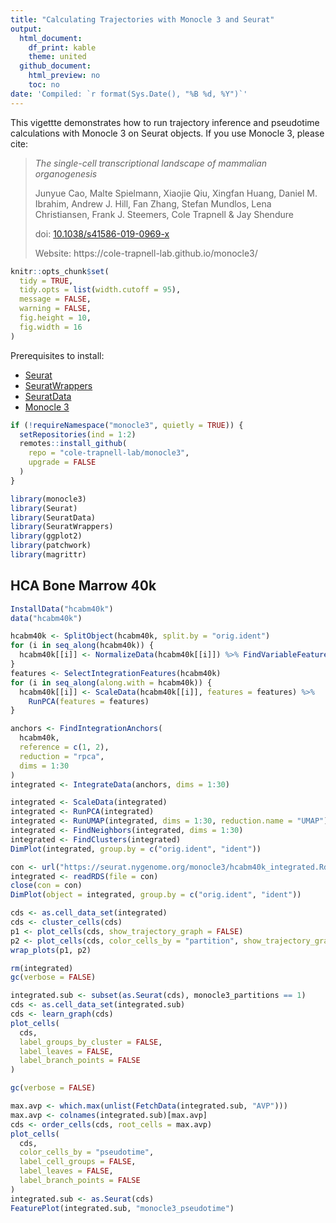 ```yaml
---
title: "Calculating Trajectories with Monocle 3 and Seurat"
output:
  html_document:
    df_print: kable
    theme: united
  github_document:
    html_preview: no
    toc: no
date: 'Compiled: `r format(Sys.Date(), "%B %d, %Y")`'
---
```

  
This vigettte demonstrates how to run trajectory inference and pseudotime calculations with Monocle 3 on Seurat objects. If you use Monocle 3, please cite:

> *The single-cell transcriptional landscape of mammalian organogenesis*
>
> Junyue Cao, Malte Spielmann, Xiaojie Qiu, Xingfan Huang, Daniel M. Ibrahim, Andrew J. Hill, Fan Zhang, Stefan Mundlos, Lena Christiansen, Frank J. Steemers, Cole Trapnell & Jay Shendure
>
> doi: [10.1038/s41586-019-0969-x](https://doi.org/10.1038/s41586-019-0969-x)
>
> Website: https://cole-trapnell-lab.github.io/monocle3/

```r
knitr::opts_chunk$set(
  tidy = TRUE,
  tidy.opts = list(width.cutoff = 95),
  message = FALSE,
  warning = FALSE,
  fig.height = 10,
  fig.width = 16
)
```

Prerequisites to install:

* [Seurat](https://satijalab.org/seurat/install)
* [SeuratWrappers](https://github.com/satijalab/seurat-wrappers)
* [SeuratData](https://github.com/satijalab/seurat-data)
* [Monocle 3](https://cole-trapnell-lab.github.io/monocle3/docs/installation/)

```r
if (!requireNamespace("monocle3", quietly = TRUE)) {
  setRepositories(ind = 1:2)
  remotes::install_github(
    repo = "cole-trapnell-lab/monocle3",
    upgrade = FALSE
  )
}
```

```r
library(monocle3)
library(Seurat)
library(SeuratData)
library(SeuratWrappers)
library(ggplot2)
library(patchwork)
library(magrittr)
```

## HCA Bone Marrow 40k

```r
InstallData("hcabm40k")
data("hcabm40k")
```

```r
hcabm40k <- SplitObject(hcabm40k, split.by = "orig.ident")
for (i in seq_along(hcabm40k)) {
  hcabm40k[[i]] <- NormalizeData(hcabm40k[[i]]) %>% FindVariableFeatures()
}
features <- SelectIntegrationFeatures(hcabm40k)
for (i in seq_along(along.with = hcabm40k)) {
  hcabm40k[[i]] <- ScaleData(hcabm40k[[i]], features = features) %>%
    RunPCA(features = features)
}
```

```r
anchors <- FindIntegrationAnchors(
  hcabm40k,
  reference = c(1, 2),
  reduction = "rpca",
  dims = 1:30
)
integrated <- IntegrateData(anchors, dims = 1:30)
```

```r
integrated <- ScaleData(integrated)
integrated <- RunPCA(integrated)
integrated <- RunUMAP(integrated, dims = 1:30, reduction.name = "UMAP")
integrated <- FindNeighbors(integrated, dims = 1:30)
integrated <- FindClusters(integrated)
DimPlot(integrated, group.by = c("orig.ident", "ident"))
```

```r
con <- url("https://seurat.nygenome.org/monocle3/hcabm40k_integrated.Rds")
integrated <- readRDS(file = con)
close(con = con)
DimPlot(object = integrated, group.by = c("orig.ident", "ident"))
```

```r
cds <- as.cell_data_set(integrated)
cds <- cluster_cells(cds)
p1 <- plot_cells(cds, show_trajectory_graph = FALSE)
p2 <- plot_cells(cds, color_cells_by = "partition", show_trajectory_graph = FALSE)
wrap_plots(p1, p2)
```

```r
rm(integrated)
gc(verbose = FALSE)
```

```r
integrated.sub <- subset(as.Seurat(cds), monocle3_partitions == 1)
cds <- as.cell_data_set(integrated.sub)
cds <- learn_graph(cds)
plot_cells(
  cds,
  label_groups_by_cluster = FALSE,
  label_leaves = FALSE,
  label_branch_points = FALSE
)
```

```r
gc(verbose = FALSE)
```

```r
max.avp <- which.max(unlist(FetchData(integrated.sub, "AVP")))
max.avp <- colnames(integrated.sub)[max.avp]
cds <- order_cells(cds, root_cells = max.avp)
plot_cells(
  cds,
  color_cells_by = "pseudotime",
  label_cell_groups = FALSE,
  label_leaves = FALSE,
  label_branch_points = FALSE
)
integrated.sub <- as.Seurat(cds)
FeaturePlot(integrated.sub, "monocle3_pseudotime")
```
